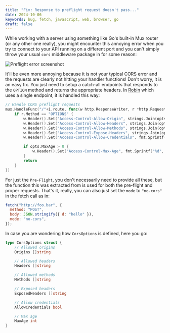 ```yaml
---
title: "Fix: Response to preflight request doesn't pass..."
date: 2024-10-06
keywords: bug, fetch, javascript, web, browser, go
draft: false
---
```


While working with a server using something like Go's built-in Mux router (or any other one really), you might encounter this annoying error when you try to connect to your API running on a different port and you can't simply throw your usual `cors` middleware package in for some reason:

![Preflight error screenshot](/images/screenshots/fetch-preflight-error.png)

It'll be even more annoying because it is not your typical CORS error and the requests are clearly not hitting your handler functions! Don't worry, it is an easy fix. You just need to setup a catch-all endpoints that responds to the `OPTION` method and returns the appropriate headers. In [Robin](https://github.com/aosasona/robin/blob/b8b9df1073413ef30252b2d68122822ffb34970c/instance.go#L59) which uses a single endpoint, it is handled this way:

```go
// Handle CORS preflight requests
mux.HandleFunc("/"+i.route, func(w http.ResponseWriter, r *http.Request) {
	if r.Method == "OPTIONS" {
		w.Header().Set("Access-Control-Allow-Origin", strings.Join(opts.Origins, ","))
		w.Header().Set("Access-Control-Allow-Headers", strings.Join(opts.Headers, ","))
		w.Header().Set("Access-Control-Allow-Methods", strings.Join(opts.Methods, ","))
		w.Header().Set("Access-Control-Expose-Headers", strings.Join(opts.ExposedHeaders, ","))
		w.Header().Set("Access-Control-Allow-Credentials", fmt.Sprintf("%t", opts.AllowCredentials))

		if opts.MaxAge > 0 {
			w.Header().Set("Access-Control-Max-Age", fmt.Sprintf("%d", opts.MaxAge))
		}
		return
	}
})
```

For just the `Pre-Flight`, you don't necessarily need to provide all these, but the function this was extracted from is used for both the pre-flight and proper requests. That's it, really, you can also just set the `mode` to `"no-cors"` in the fetch call as in:

```javascript
fetch("http://foo.bar", {
  method: "POST",
  body: JSON.stringify({ d: "hello" }),
  mode: "no-cors",
});
```

In case you are wondering how `CorsOptions` is defined, here you go:

```go
type CorsOptions struct {
	// Allowed origins
	Origins []string

	// Allowed headers
	Headers []string

	// Allowed methods
	Methods []string

	// Exposed headers
	ExposedHeaders []string

	// Allow credentials
	AllowCredentials bool

	// Max age
	MaxAge int
}
```
